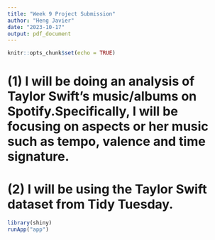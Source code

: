 ```yaml
---
title: "Week 9 Project Submission"
author: "Heng Javier"
date: "2023-10-17"
output: pdf_document
---
```


```r
knitr::opts_chunk$set(echo = TRUE)
```
# (1) I will be doing an analysis of Taylor Swift's music/albums on Spotify.Specifically, I will be focusing on aspects or her music such as tempo, valence and time signature.

# (2) I will be using the Taylor Swift dataset from Tidy Tuesday. 
```r
library(shiny)
runApp("app")
```